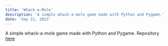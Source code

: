 ```yaml
---
title: 'Whack-a-Mole'
description: 'A simple whack-a-mole game made with Python and Pygame.'
date: 'Sep 21, 2023'
---
```


A simple whack-a-mole game made with Python and Pygame.
Repository [here](https://github.com/tiesen243/whack-a-mole)

